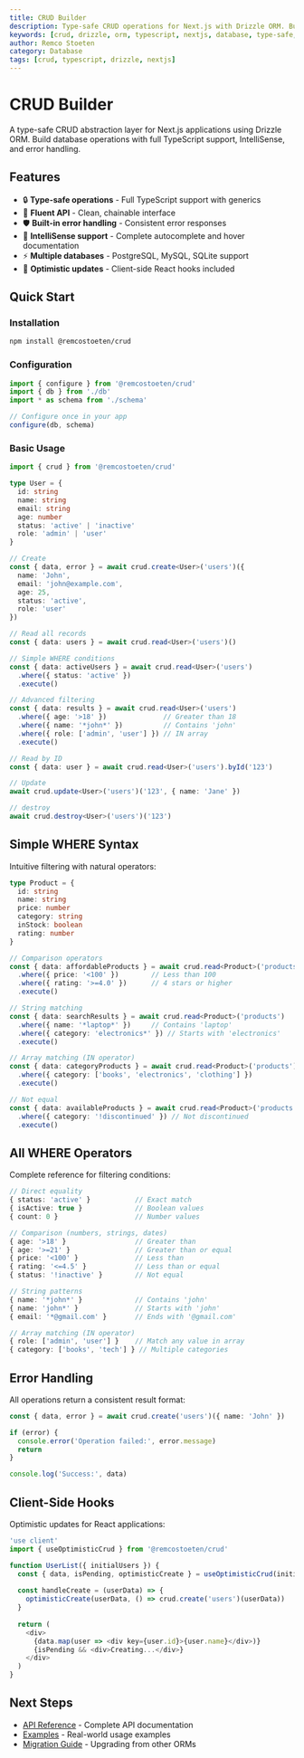 ```yaml
---
title: CRUD Builder
description: Type-safe CRUD operations for Next.js with Drizzle ORM. Build database operations with full TypeScript support and IntelliSense.
keywords: [crud, drizzle, orm, typescript, nextjs, database, type-safe, sql]
author: Remco Stoeten
category: Database
tags: [crud, typescript, drizzle, nextjs]
---
```


# CRUD Builder

A type-safe CRUD abstraction layer for Next.js applications using Drizzle ORM. Build database operations with full TypeScript support, IntelliSense, and error handling.

## Features

- 🔒 **Type-safe operations** - Full TypeScript support with generics
- 🚀 **Fluent API** - Clean, chainable interface
- 🛡️ **Built-in error handling** - Consistent error responses
- 📝 **IntelliSense support** - Complete autocomplete and hover documentation
- ⚡ **Multiple databases** - PostgreSQL, MySQL, SQLite support
- 🎯 **Optimistic updates** - Client-side React hooks included

## Quick Start

### Installation

```bash
npm install @remcostoeten/crud
```

### Configuration

```typescript
import { configure } from '@remcostoeten/crud'
import { db } from './db'
import * as schema from './schema'

// Configure once in your app
configure(db, schema)
```

### Basic Usage

```typescript
import { crud } from '@remcostoeten/crud'

type User = {
  id: string
  name: string
  email: string
  age: number
  status: 'active' | 'inactive'
  role: 'admin' | 'user'
}

// Create
const { data, error } = await crud.create<User>('users')({ 
  name: 'John', 
  email: 'john@example.com',
  age: 25,
  status: 'active',
  role: 'user'
})

// Read all records
const { data: users } = await crud.read<User>('users')()

// Simple WHERE conditions
const { data: activeUsers } = await crud.read<User>('users')
  .where({ status: 'active' })
  .execute()

// Advanced filtering
const { data: results } = await crud.read<User>('users')
  .where({ age: '>18' })              // Greater than 18
  .where({ name: '*john*' })          // Contains 'john'
  .where({ role: ['admin', 'user'] }) // IN array
  .execute()

// Read by ID
const { data: user } = await crud.read<User>('users').byId('123')

// Update
await crud.update<User>('users')('123', { name: 'Jane' })

// destroy
await crud.destroy<User>('users')('123')
```

## Simple WHERE Syntax

Intuitive filtering with natural operators:

```typescript
type Product = {
  id: string
  name: string
  price: number
  category: string
  inStock: boolean
  rating: number
}

// Comparison operators
const { data: affordableProducts } = await crud.read<Product>('products')
  .where({ price: '<100' })        // Less than 100
  .where({ rating: '>=4.0' })      // 4 stars or higher
  .execute()

// String matching
const { data: searchResults } = await crud.read<Product>('products')
  .where({ name: '*laptop*' })     // Contains 'laptop'
  .where({ category: 'electronics*' }) // Starts with 'electronics'
  .execute()

// Array matching (IN operator)
const { data: categoryProducts } = await crud.read<Product>('products')
  .where({ category: ['books', 'electronics', 'clothing'] })
  .execute()

// Not equal
const { data: availableProducts } = await crud.read<Product>('products')
  .where({ category: '!discontinued' }) // Not discontinued
  .execute()
```

## All WHERE Operators

Complete reference for filtering conditions:

```typescript
// Direct equality
{ status: 'active' }           // Exact match
{ isActive: true }             // Boolean values
{ count: 0 }                   // Number values

// Comparison (numbers, strings, dates)
{ age: '>18' }                 // Greater than
{ age: '>=21' }                // Greater than or equal
{ price: '<100' }              // Less than
{ rating: '<=4.5' }            // Less than or equal
{ status: '!inactive' }        // Not equal

// String patterns
{ name: '*john*' }             // Contains 'john'
{ name: 'john*' }              // Starts with 'john'
{ email: '*@gmail.com' }       // Ends with '@gmail.com'

// Array matching (IN operator)
{ role: ['admin', 'user'] }    // Match any value in array
{ category: ['books', 'tech'] } // Multiple categories
```

## Error Handling

All operations return a consistent result format:

```typescript
const { data, error } = await crud.create('users')({ name: 'John' })

if (error) {
  console.error('Operation failed:', error.message)
  return
}

console.log('Success:', data)
```

## Client-Side Hooks

Optimistic updates for React applications:

```typescript
'use client'
import { useOptimisticCrud } from '@remcostoeten/crud'

function UserList({ initialUsers }) {
  const { data, isPending, optimisticCreate } = useOptimisticCrud(initialUsers)
  
  const handleCreate = (userData) => {
    optimisticCreate(userData, () => crud.create('users')(userData))
  }
  
  return (
    <div>
      {data.map(user => <div key={user.id}>{user.name}</div>)}
      {isPending && <div>Creating...</div>}
    </div>
  )
}
```

## Next Steps

- [API Reference](/api-reference) - Complete API documentation
- [Examples](/examples) - Real-world usage examples
- [Migration Guide](/migration) - Upgrading from other ORMs
